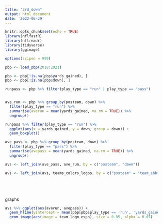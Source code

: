 ```yaml
---
title: "3rd_down"
output: html_document
date: '2022-06-29'
---
```


```r
knitr::opts_chunk$set(echo = TRUE)
library(nflfastR)
library(nflreadr)
library(tidyverse)
library(ggimage)

options(scipen = 999)

```

```r
pbp <- load_pbp(2018:2021)

pbp <- pbp[!is.na(pbp$yards_gained), ]
pbp <- pbp[!is.na(pbp$down), ]

runpass <- pbp %>% filter(play_type == "run" | play_type == "pass")


ave_run <- pbp %>% group_by(posteam, down) %>% 
  filter(play_type == "run") %>% 
  summarise(averun = mean(yards_gained, na.rm = TRUE)) %>% 
  ungroup()

runpass %>% filter(play_type == "run") %>% 
  ggplot(aes(x = yards_gained, y = down, group = down)) + 
  geom_boxplot()

ave_pass <- pbp %>% group_by(posteam, down) %>% 
  filter(play_type == "pass") %>% 
  summarise(avepass = mean(yards_gained, na.rm = TRUE)) %>% 
  ungroup()

avs <- left_join(ave_pass, ave_run, by = c("posteam", "down"))

avs <- left_join(avs, teams_colors_logos, by = c("posteam" = "team_abbr") )






```

graphs

```r

avs %>% ggplot(aes(averun, avepass)) +
  geom_hline(yintercept = mean(pbp[pbp$play_type == 'run', 'yards_gained'], na.rm = TRUE)) +
  geom_image(aes(image = team_logo_espn), size = 0.05, alpha = 0.07)

```

